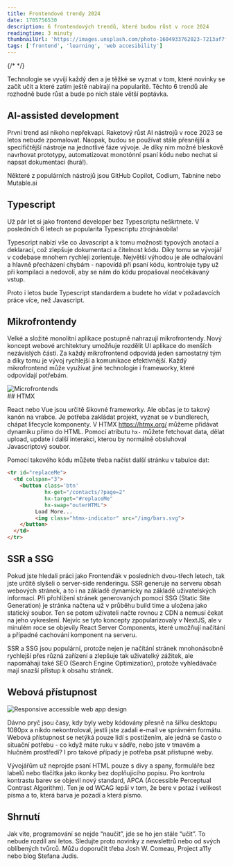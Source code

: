 ```yaml
---
title: Frontendové trendy 2024 
date: 1705756530
description: 6 frontendových trendů, které budou růst v roce 2024 
readingtime: 3 minuty
thumbnailUrl: 'https://images.unsplash.com/photo-1604933762023-7213af7ff7a7?q=80&w=1471'
tags: ['frontend', 'learning', 'web accesibility']
---
```


{/* <MdxLink url=""></MdxLink> */}
<div className="mdx-space--md"></div>

Technologie se vyvíjí každý den a je těžké se vyznat v tom, které novinky se začít učit a které zatím ještě nabírají na popularitě. Těchto 6 trendů ale rozhodně bude růst a bude po nich stále větší poptávka. 


## AI-assisted development

První trend asi nikoho nepřekvapí. Raketový růst AI nástrojů v roce 2023 se letos nebude zpomalovat. Naopak, budou se používat stále přesnější a specifičtější nástroje na jednotlivé fáze vývoje. Je díky nim možné bleskově navrhovat prototypy, automatizovat monotónní psaní kódu nebo nechat si napsat dokumentaci (hurá!). 

Některé z populárních nástrojů jsou 
<MdxLink url="https://github.com/features/copilot">GitHub Copilot</MdxLink>,
<MdxLink url="https://www.codium.ai/">Codium</MdxLink>,
<MdxLink url="https://www.tabnine.com/">Tabnine</MdxLink> nebo 
<MdxLink url="https://Mutable.ai">Mutable.ai</MdxLink> 

## Typescript

Už pár let si jako frontend developer bez Typescriptu neškrtnete. V posledních 6 letech se
<MdxLink url="https://blog.jetbrains.com/blog/2023/01/17/the-state-of-developer-ecosystem-2022/">popularita Typescriptu ztrojnásobila</MdxLink>! 



Typescript nabízí vše co Javascript a k tomu možnosti typových anotací a deklarací, což zlepšuje dokumentaci a čitelnost kódu. Díky tomu se vývojář v codebase mnohem rychleji zorientuje. Největší výhodou je ale odhalování a hlavně přecházení chybám - napovídá při psaní kódu, kontroluje typy už při kompilaci a nedovolí, aby se nám do kódu propašoval neočekávaný vstup. 

Proto i letos bude Typescript standardem a budete ho vídat v požadavcích práce více, než Javascript. 

## Mikrofrontendy

Velké a složité monolitní aplikace postupně nahrazují mikrofrontendy. Nový koncept webové architektury umožňuje rozdělit UI aplikace do menších nezávislých částí. Za každý mikrofrontend odpovídá jeden samostatný tým a díky tomu je vývoj rychlejší a komunikace efektivnější. Každý mikrofrontend může využívat jiné technologie i frameworky, které odpovídají potřebám. 
<div className="mdx-space--md"></div>
<img src="https://res.cloudinary.com/doqtwlcxw/image/upload/v1705754160/microf_e2hj87.png" alt="Microfrontends"/>
<div className="mdx-space--md"></div>
## HTMX

React nebo Vue jsou určitě šikovné frameworky. Ale občas je to takový kanón na vrabce. Je potřeba zakládat projekt, vyznat se v bundlerech, chápat lifecycle komponenty. V HTMX https://htmx.org/ můžeme přidávat dynamiku přímo do HTML. Pomocí atributu `hx-` můžete fetchovat data, dělat upload, update i další interakci, kterou by normálně obsluhoval Javascriptový soubor. 

Pomocí takového kódu můžete třeba načíst další stránku v tabulce dat:

```html
<tr id="replaceMe">
  <td colspan="3">
    <button class='btn' 
            hx-get="/contacts/?page=2"
            hx-target="#replaceMe"
            hx-swap="outerHTML">
         Load More... 
		 <img class="htmx-indicator" src="/img/bars.svg">
    </button>
  </td>
</tr>
```

## SSR a SSG

Pokud jste hledali práci jako Frontenďák v posledních dvou-třech letech, tak jste určitě slyšeli o server-side renderingu. SSR generuje na serveru obsah webových stránek, a to i na základě dynamicky na základě uživatelských informací. Při přohlížení stránek generovaných pomocí SSG (Static Site Generation) je stránka načtena už v průběhu build time a uložena jako statický soubor. Ten se potom uživateli načte rovnou z CDN a nemusí čekat na jeho vykreslení. 
Nejvíc se tyto koncepty zpopularizovaly v NextJS, ale v minulém roce se objevily React Server Components, které umožňují načítání a případné cachování komponent na serveru. 

SSR a SSG jsou populární, protože nejen je načítání stránek mnohonásobně rychlejší přes různá zařízení a zlepšuje tak uživatelký zážitek, ale napomáhají také SEO (Search Engine Optimization), protože vyhledávače mají snazší přístup k obsahu stránek. 


## Webová přístupnost

<div className="mdx-space--md"></div>
<img src="https://images.unsplash.com/photo-1609921212029-bb5a28e60960?q=80&w=900" alt="Responsive accessible web app design"/>
<div className="mdx-space--md"></div>


Dávno pryč jsou časy, kdy byly weby kódovány přesně na šířku desktopu 1080px a nikdo nekontroloval, jestli jste zadali e-mail ve správném formátu. Webová přístupnost se netýká pouze lidí s postižením, ale jedná se často o situační potřebu - co když máte ruku v sádře, nebo jste v tmavém a hlučném prostředí? I pro takové případy je potřeba psát přístupné weby. 

Vývojářům už neprojde psaní HTML pouze s divy a spany, formuláře bez labelů nebo tlačítka jako ikonky bez doplňujícího popisu. Pro kontrolu kontrastu barev se objevil nový standard, <MdxLink url="https://www.color-contrast.dev/?txtColor=FEF3C7&bgColor=059669">APCA</MdxLink> (Accessible Perceptual Contrast Algorithm). Ten je od WCAG lepší v tom, že bere v potaz i velikost písma a to, která barva je pozadí a která písmo. 

## Shrnutí

Jak víte, programování se nejde “naučit”, jde se ho jen stále “učit”. To nebude rozdíl ani letos. Sledujte proto novinky z newslettrů nebo od svých oblíbených tvůrců. Můžu doporučit třeba
<MdxLink url="https://www.joshwcomeau.com/">Josh W. Comeau</MdxLink>,
<MdxLink url="https://www.a11yproject.com/">Project a11y</MdxLink> nebo
<MdxLink url="https://www.stefanjudis.com/ ">blog Stefana Judis</MdxLink>.

